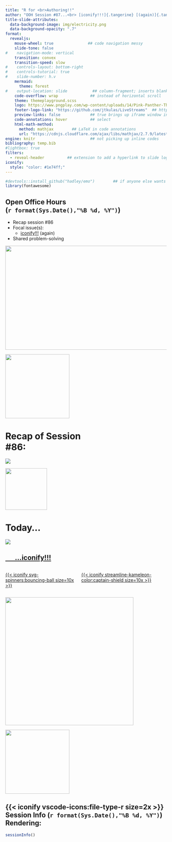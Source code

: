 ```yaml
---
title: "R for <br>Authoring!!" 
author: "OOH Session #87...<br> [iconify!!!]{.tangerine} [(again)]{.tangerine2}"
title-slide-attributes: 
  data-background-image: img/electricity.png
  data-background-opacity: ".7"
format:
  revealjs:
    mouse-wheel: true               ## code navigation messy
    slide-tone: false
#    navigation-mode: vertical
    transition: convex
    transition-speed: slow
#    controls-layout: bottom-right
#    controls-tutorial: true
#    slide-number: h.v
    mermaid:
      theme: forest
#    output-location: slide           ## column-fragment; inserts blank 2nd slide
    code-overflow: wrap              ## instead of horizontal scroll
    theme: themeplayground.scss       
    logo: https://www.pngplay.com/wp-content/uploads/14/Pink-Panther-Thinking-Transparent-Images.png
    footer-logo-link: "https://github.com/jtkulas/LiveStreams"  ## https://github.com/shafayetShafee/reveal-header#readme
    preview-links: false             ## true brings up iframe window instead of "site"
    code-annotations: hover          ## select
    html-math-method: 
      method: mathjax        ## LaTeX in code annotations
      url: "https://cdnjs.cloudflare.com/ajax/libs/mathjax/2.7.9/latest.js?config=TeX-MML-AM_CHTML"
engine: knitr                        ## not picking up inline codes
bibliography: temp.bib
#lightbox: true
filters: 
  - reveal-header          ## extension to add a hyperlink to slide logo
iconify:
  style: "color: #1e74ff;"
---
```


```r
#devtools::install_github("hadley/emo")        ## if anyone else wants to render
library(fontawesome)
```

## Open Office Hours <br>(`r format(Sys.Date(),"%B %d, %Y")`)

::: {layout="[90,10]"}
::: first-column
+ Recap session #86
+ Focal issue(s):
    + [[iconify!!!]{.tangerine .smaller}](https://icon-sets.iconify.design/) [(again)]{.tangerine2}
+ Shared problem-solving

:::

::: second-column
:::

:::

![](img/title86.JPG){.absolute top="135" right="-120" width="600" height="325"}

![](https://static.vecteezy.com/system/resources/previews/015/241/249/non_2x/glowing-neon-arrow-doodle-transparent-free-png.png){.absolute top="155" left="360" width="200"}

# Recap of Session <br>#86: 

![](https://pngimg.com/d/sticky_note_PNG18964.png){.absolute right="50" top="200"}

![](https://images.vexels.com/media/users/3/263682/isolated/preview/1a5967526b8f58f3b1f1173613aa73f6-storm-cloud-and-lightining.png){.absolute width="130" top="255" right="105"}

## {background-image="https://media0.giphy.com/media/v1.Y2lkPTc5MGI3NjExOWtsc3R4YzRhZGc5b2NyaGV4a2RtcWxwbWw4OTJqd3p4czlubXV0NCZlcD12MV9pbnRlcm5hbF9naWZfYnlfaWQmY3Q9Zw/26uf5HjasTtxtNCqQ/giphy.gif"}

# Today...

![](https://media0.giphy.com/media/v1.Y2lkPTc5MGI3NjExMHptd2prY21kamF1YnB6cmhpeDE5M3Z2cnpjeTI1ZWd3NWlmb3p0MyZlcD12MV9pbnRlcm5hbF9naWZfYnlfaWQmY3Q9Zw/l41Yl9PrK3hmW5Dgc/giphy.gif)

## [[&nbsp;&nbsp;&nbsp;&nbsp;&nbsp;&nbsp;...iconify!!!]{.tangerine}](https://github.com/mcanouil/quarto-iconify)

::: {.columns}

::: {.column width="40%"}

[{{< iconify svg-spinners:bouncing-ball size=10x >}}](https://icon-sets.iconify.design/svg-spinners/)
:::

::: {.column width="50%"}

[{{< iconify streamline-kameleon-color:captain-shield size=10x >}}](https://icon-sets.iconify.design/streamline-kameleon-color/)

:::

:::

![](https://www.vectorkhazana.com/assets/images/products/marilyn_monroe_3.png){.absolute right="-130" top="50" height="400"}

![](https://www.muraldecal.com/en/img/as052mb-png/folder/products-detalle-png/stickers-marilyn-monroe.png){.absolute left="-100" top="0" .mirror height="200"}

## {{< iconify vscode-icons:file-type-r size=2x >}} Session Info (`r format(Sys.Date(),"%B %d, %Y")`) Rendering: 
```r
sessionInfo()
```

